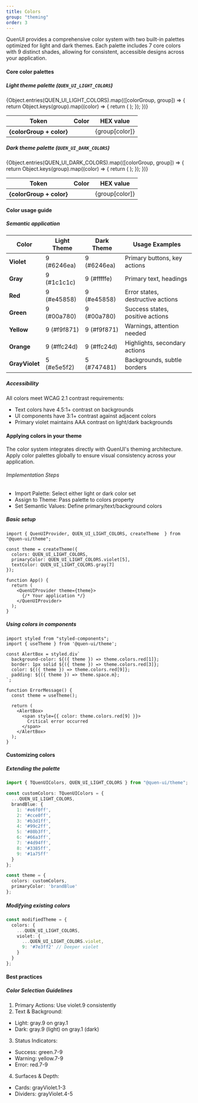 ```yaml
---
title: Colors
group: "theming"
order: 3
---
```



QuenUI provides a comprehensive color system with two built-in palettes optimized for light and dark themes. Each palette includes 7 core colors with 9 distinct shades, allowing for consistent, accessible designs across your application.

#### Core color palettes

##### Light theme palette (`QUEN_UI_LIGHT_COLORS`)

<table>
  <thead>
    <tr>
      <th>Token</th>
      <th>Color</th>
      <th>HEX value</th>
    </tr>
  </thead>
  <tbody>
    {Object.entries(QUEN_UI_LIGHT_COLORS).map(([colorGroup, group]) => {
      return Object.keys(group).map((color) => {
        return (
          <tr key={colorGroup + color}>
            <th>{colorGroup + color}</th>
            <td>
              <div
                style={{ width: 100, height: "30px", background: group[color] }}
              />
            </td>
            <td>{group[color]}</td>
          </tr>
        );
      });
    })}
  </tbody>
</table>

##### Dark theme palette (`QUEN_UI_DARK_COLORS`)

<table>
  <thead>
    <tr>
      <th>Token</th>
      <th>Color</th>
      <th>HEX value</th>
    </tr>
  </thead>
  <tbody>
    {Object.entries(QUEN_UI_DARK_COLORS).map(([colorGroup, group]) => {
      return Object.keys(group).map((color) => {
        return (
          <tr key={colorGroup + color}>
            <th>{colorGroup + color}</th>
            <td>
              <div
                style={{ width: 100, height: "30px", background: group[color] }}
              />
            </td>
            <td>{group[color]}</td>
          </tr>
        );
      });
    })}
  </tbody>
</table>

#### Color usage guide

##### Semantic application

<table>
  <thead>
    <tr>
      <th>Color</th>
      <th>Light Theme</th>
      <th>Dark Theme</th>
      <th>Usage Examples</th>
    </tr>
  </thead>
  <tbody>
    <tr>
      <td>
        <strong>Violet</strong>
      </td>
      <td>9 (#6246ea)</td>
      <td>9 (#6246ea)</td>
      <td>Primary buttons, key actions</td>
    </tr>
    <tr>
      <td>
        <strong>Gray</strong>
      </td>
      <td>9 (#1c1c1c)</td>
      <td>9 (#fffffe)</td>
      <td>Primary text, headings</td>
    </tr>
    <tr>
      <td>
        <strong>Red</strong>
      </td>
      <td>9 (#e45858)</td>
      <td>9 (#e45858)</td>
      <td>Error states, destructive actions</td>
    </tr>
    <tr>
      <td>
        <strong>Green</strong>
      </td>
      <td>9 (#00a780)</td>
      <td>9 (#00a780)</td>
      <td>Success states, positive actions</td>
    </tr>
    <tr>
      <td>
        <strong>Yellow</strong>
      </td>
      <td>9 (#f9f871)</td>
      <td>9 (#f9f871)</td>
      <td>Warnings, attention needed</td>
    </tr>
    <tr>
      <td>
        <strong>Orange</strong>
      </td>
      <td>9 (#ffc24d)</td>
      <td>9 (#ffc24d)</td>
      <td>Highlights, secondary actions</td>
    </tr>
    <tr>
      <td>
        <strong>GrayViolet</strong>
      </td>
      <td>5 (#e5e5f2)</td>
      <td>5 (#747481)</td>
      <td>Backgrounds, subtle borders</td>
    </tr>
  </tbody>
</table>

##### Accessibility

All colors meet WCAG 2.1 contrast requirements:
- Text colors have 4.5:1+ contrast on backgrounds
- UI components have 3:1+ contrast against adjacent colors
- Primary violet maintains AAA contrast on light/dark backgrounds

#### Applying colors in your theme

The color system integrates directly with QuenUI's theming architecture. Apply color palettes globally to ensure visual consistency across your application.

###### Implementation Steps
- Import Palette: Select either light or dark color set
- Assign to Theme: Pass palette to colors property
- Set Semantic Values: Define primary/text/background colors

##### Basic setup

```tsx
import { QuenUIProvider, QUEN_UI_LIGHT_COLORS, createTheme  } from "@quen-ui/theme";

const theme = createTheme({
  colors: QUEN_UI_LIGHT_COLORS,
  primaryColor: QUEN_UI_LIGHT_COLORS.violet[5],
  textColor: QUEN_UI_LIGHT_COLORS.gray[7]
});

function App() {
  return (
    <QuenUIProvider theme={theme}>
      {/* Your application */}
    </QuenUIProvider>
  );
}
```

##### Using colors in components

```tsx
import styled from "styled-components";
import { useTheme } from '@quen-ui/theme';

const AlertBox = styled.div`
  background-color: ${({ theme }) => theme.colors.red[1]};
  border: 1px solid ${({ theme }) => theme.colors.red[3]};
  color: ${({ theme }) => theme.colors.red[9]};
  padding: ${({ theme }) => theme.space.m};
`;

function ErrorMessage() {
  const theme = useTheme();

  return (
    <AlertBox>
      <span style={{ color: theme.colors.red[9] }}>
        Critical error occurred
      </span>
    </AlertBox>
  );
}
```

#### Customizing colors

##### Extending the palette

```ts
import { TQuenUIColors, QUEN_UI_LIGHT_COLORS } from "@quen-ui/theme";

const customColors: TQuenUIColors = {
  ...QUEN_UI_LIGHT_COLORS,
  brandBlue: {
    1: '#e6f0ff',
    2: '#cce0ff',
    3: '#b3d1ff',
    4: '#99c2ff',
    5: '#80b3ff',
    6: '#66a3ff',
    7: '#4d94ff',
    8: '#3385ff',
    9: '#1a75ff'
  }
};

const theme = {
  colors: customColors,
  primaryColor: 'brandBlue'
};
```

##### Modifying existing colors

```ts
const modifiedTheme = {
  colors: {
    ...QUEN_UI_LIGHT_COLORS,
    violet: {
      ...QUEN_UI_LIGHT_COLORS.violet,
      9: '#7e3ff2' // Deeper violet
    }
  }
};
```

#### Best practices
##### Color Selection Guidelines

1. Primary Actions: Use violet.9 consistently
2. Text & Background:
- Light: gray.9 on gray.1
- Dark: gray.9 (light) on gray.1 (dark)
3. Status Indicators:
- Success: green.7-9
- Warning: yellow.7-9
- Error: red.7-9
4. Surfaces & Depth:
- Cards: grayViolet.1-3
- Dividers: grayViolet.4-5
